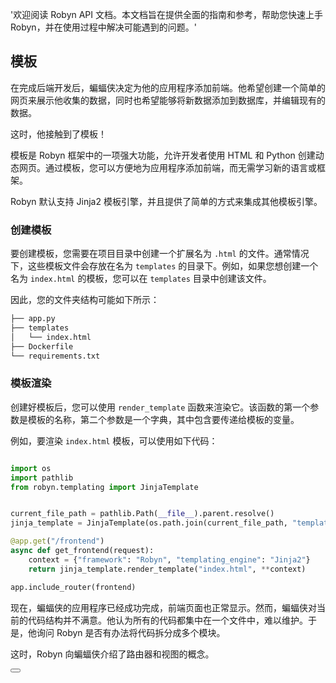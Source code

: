   '欢迎阅读 Robyn API 文档。本文档旨在提供全面的指南和参考，帮助您快速上手 Robyn，并在使用过程中解决可能遇到的问题。'

## 模板

在完成后端开发后，蝙蝠侠决定为他的应用程序添加前端。他希望创建一个简单的网页来展示他收集的数据，同时也希望能够将新数据添加到数据库，并编辑现有的数据。

这时，他接触到了模板！

模板是 Robyn 框架中的一项强大功能，允许开发者使用 HTML 和 Python 创建动态网页。通过模板，您可以方便地为应用程序添加前端，而无需学习新的语言或框架。

Robyn 默认支持 Jinja2 模板引擎，并且提供了简单的方式来集成其他模板引擎。

### 创建模板

要创建模板，您需要在项目目录中创建一个扩展名为 `.html` 的文件。通常情况下，这些模板文件会存放在名为 `templates` 的目录下。例如，如果您想创建一个名为 `index.html` 的模板，您可以在 `templates` 目录中创建该文件。

因此，您的文件夹结构可能如下所示：

```bash
├── app.py
├── templates
│   └── index.html
├── Dockerfile
└── requirements.txt

```

### 模板渲染

创建好模板后，您可以使用 `render_template` 函数来渲染它。该函数的第一个参数是模板的名称，第二个参数是一个字典，其中包含要传递给模板的变量。

例如，要渲染 `index.html` 模板，可以使用如下代码：

```python {{ title: '模板渲染' }}

import os
import pathlib
from robyn.templating import JinjaTemplate


current_file_path = pathlib.Path(__file__).parent.resolve()
jinja_template = JinjaTemplate(os.path.join(current_file_path, "templates"))

@app.get("/frontend")
async def get_frontend(request):
    context = {"framework": "Robyn", "templating_engine": "Jinja2"}
    return jinja_template.render_template("index.html", **context)

app.include_router(frontend)
```

现在，蝙蝠侠的应用程序已经成功完成，前端页面也正常显示。然而，蝙蝠侠对当前的代码结构并不满意。他认为所有的代码都集中在一个文件中，难以维护。于是，他询问 Robyn 是否有办法将代码拆分成多个模块。

这时，Robyn 向蝙蝠侠介绍了路由器和视图的概念。

<div className="not-prose">
  <Button
    href="/documentation/zh/example_app/subrouters_and_views"
    variant="text"
    arrow="right"
    children="子路由器和视图"
  />
</div>
